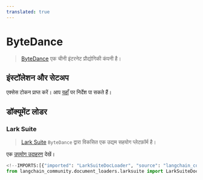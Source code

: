 ```yaml
---
translated: true
---
```


# ByteDance

>[ByteDance](https://bytedance.com/) एक चीनी इंटरनेट प्रौद्योगिकी कंपनी है।

## इंस्टॉलेशन और सेटअप

एक्सेस टोकन प्राप्त करें।
आप [यहाँ](https://open.larksuite.com/document) पर निर्देश पा सकते हैं।

## डॉक्यूमेंट लोडर

### Lark Suite

>[Lark Suite](https://www.larksuite.com/) `ByteDance` द्वारा विकसित एक उद्यम सहयोग प्लेटफ़ॉर्म है।

एक [उपयोग उदाहरण](/docs/integrations/document_loaders/larksuite) देखें।

```python
<!--IMPORTS:[{"imported": "LarkSuiteDocLoader", "source": "langchain_community.document_loaders.larksuite", "docs": "https://api.python.langchain.com/en/latest/document_loaders/langchain_community.document_loaders.larksuite.LarkSuiteDocLoader.html", "title": "ByteDance"}]-->
from langchain_community.document_loaders.larksuite import LarkSuiteDocLoader
```
